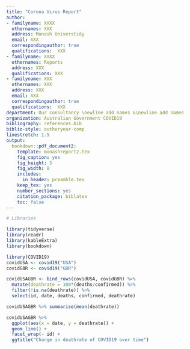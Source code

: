 ```yaml
---
title: "Corona Virus Report"
author:
- familyname: XXXX
  othernames: XXX
  address: Monash Universtidy
  email: XXX
  correspondingauthor: true
  qualifications:  XXX
- familyname: XXXX
  othernames: Reports
  address: XXX
  qualifications: XXX
- familyname: XXX
  othernames: XXX
  address: XXX
  email: XXX
  correspondingauthor: true
  qualifications:  XXX
department: Our consultancy \newline add names &\newline add names
organization: Australian Government COVID19
bibliography: references.bib
biblio-style: authoryear-comp
linestretch: 1.5
output:
  bookdown::pdf_document2:
    template: monashreport2.tex
    fig_caption: yes
    fig_height: 5
    fig_width: 8
    includes:
      in_header: preamble.tex
    keep_tex: yes
    number_sections: yes
    citation_package: biblatex
    toc: false
---
```


```r
# Libraries

library(tidyverse)
library(readr)
library(kableExtra)
library(bookdown)

```



\section*{Australia and USA}

```r
library(COVID19)
covidUSA <- covid19("USA")
covidGBR <- covid19("GBR")
```

```r
covidUSAGBR <- bind_rows(covidUSA, covidGBR) %>%
  mutate(deathrate = 100*(deaths/confirmed)) %>%
  filter(!is.na(deathrate)) %>%
  select(id, date, deaths, confirmed, deathrate)

covidUSAGBR %>% summarise(mean(deathrate))
```

```r
covidUSAGBR %>%
  ggplot(aes(x = date, y = deathrate)) +
  geom_line() +
  facet_wrap(~ id) +
  ggtitle("Change in deathrate of COVID19 over time")
```


\section*{Country XX2 and YY2}

\section*{Country XX3 and YY3}



